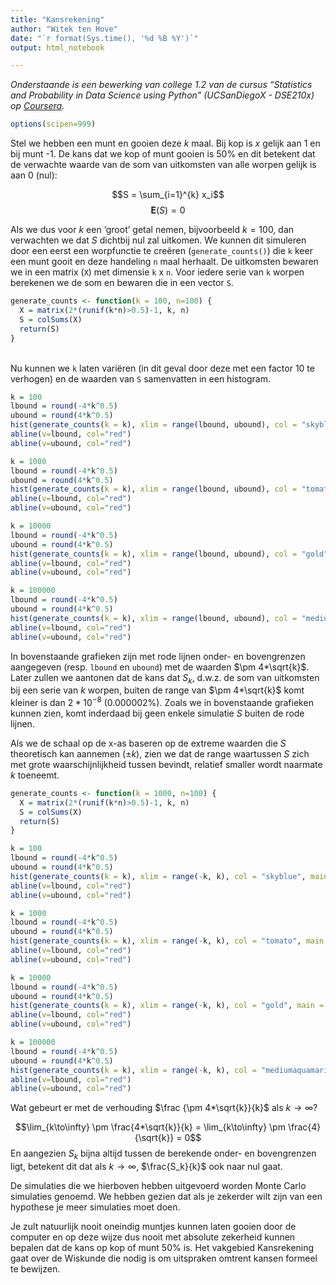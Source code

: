 ```yaml
---
title: "Kansrekening"
author: "Witek ten Hove"
date: "`r format(Sys.time(), '%d %B %Y')`"
output: html_notebook

---
```


<em>Onderstaande is een bewerking van college 1.2 van de cursus "Statistics and Probability in Data Science using Python" (UCSanDiegoX -  DSE210x) op [Coursera](https://www.coursera.org/).</em>
```r
options(scipen=999)
```

Stel we hebben een munt en gooien deze $k$ maal. Bij kop is $x$ gelijk aan 1 en bij munt -1. De kans dat we kop of munt gooien is 50% en dit betekent dat de verwachte waarde van de som van uitkomsten van alle worpen gelijk is aan 0 (nul):

$$S = \sum_{i=1}^{k} x_i$$
$$\mathbf{E}(S) = 0$$

Als we dus voor $k$ een 'groot' getal nemen, bijvoorbeeld $k = 100$, dan verwachten we dat $S$ dichtbij nul zal uitkomen. We kunnen dit simuleren door een eerst een worpfunctie te creëren (`generate_counts()`) die `k` keer een munt gooit en deze handeling `n` maal herhaalt. De uitkomsten bewaren we in een matrix (`X`) met dimensie `k` x `n`. Voor iedere serie van `k` worpen berekenen we de som en bewaren die in een vector `S`.

```r
generate_counts <- function(k = 100, n=100) {
  X = matrix(2*(runif(k*n)>0.5)-1, k, n)
  S = colSums(X)
  return(S)
}
```

<br>
Nu kunnen we `k` laten variëren (in dit geval door deze met een factor 10 te verhogen) en de waarden van `S` samenvatten in een histogram.

```r
k = 100
lbound = round(-4*k^0.5)
ubound = round(4*k^0.5)
hist(generate_counts(k = k), xlim = range(lbound, ubound), col = "skyblue", main = paste("Histogram of k = " , k, " flips, boundaries = ", ubound))
abline(v=lbound, col="red")
abline(v=ubound, col="red")

k = 1000
lbound = round(-4*k^0.5)
ubound = round(4*k^0.5)
hist(generate_counts(k = k), xlim = range(lbound, ubound), col = "tomato", main = paste("Histogram of k = " , k, " flips, boundaries = ", ubound))
abline(v=lbound, col="red")
abline(v=ubound, col="red")

k = 10000
lbound = round(-4*k^0.5)
ubound = round(4*k^0.5)
hist(generate_counts(k = k), xlim = range(lbound, ubound), col = "gold", main = paste("Histogram of k = " , k, " flips, boundaries = ", ubound))
abline(v=lbound, col="red")
abline(v=ubound, col="red")

k = 100000
lbound = round(-4*k^0.5)
ubound = round(4*k^0.5)
hist(generate_counts(k = k), xlim = range(lbound, ubound), col = "mediumaquamarine", main = paste("Histogram of k = " , k, " flips, boundaries = ", ubound))
abline(v=lbound, col="red")
abline(v=ubound, col="red")
```

In bovenstaande grafieken zijn met rode lijnen onder- en bovengrenzen aangegeven (resp. `lbound` en `ubound`) met de waarden $\pm 4*\sqrt{k}$. Later zullen we aantonen dat de kans dat $S_k$, d.w.z. de som van uitkomsten bij een serie van $k$ worpen, buiten de range van $\pm 4*\sqrt{k}$ komt kleiner is dan $2*10^{-8}$ (0.000002%). Zoals we in bovenstaande grafieken kunnen zien, komt inderdaad bij geen enkele simulatie $S$ buiten de rode lijnen.

Als we de schaal op de x-as baseren op de extreme waarden die $S$ theoretisch kan aannemen ($\pm k$), zien we dat de range waartussen $S$ zich met grote waarschijnlijkheid tussen bevindt, relatief smaller wordt naarmate $k$ toeneemt.

```r
generate_counts <- function(k = 1000, n=100) {
  X = matrix(2*(runif(k*n)>0.5)-1, k, n)
  S = colSums(X)
  return(S)
}

k = 100
lbound = round(-4*k^0.5)
ubound = round(4*k^0.5)
hist(generate_counts(k = k), xlim = range(-k, k), col = "skyblue", main = paste("Histogram of k = " , k, " flips, boundaries = ", ubound))
abline(v=lbound, col="red")
abline(v=ubound, col="red")

k = 1000
lbound = round(-4*k^0.5)
ubound = round(4*k^0.5)
hist(generate_counts(k = k), xlim = range(-k, k), col = "tomato", main = paste("Histogram of k = " , k, " flips, boundaries = ", ubound))
abline(v=lbound, col="red")
abline(v=ubound, col="red")

k = 10000
lbound = round(-4*k^0.5)
ubound = round(4*k^0.5)
hist(generate_counts(k = k), xlim = range(-k, k), col = "gold", main = paste("Histogram of k = " , k, " flips, boundaries = ", ubound))
abline(v=lbound, col="red")
abline(v=ubound, col="red")

k = 100000
lbound = round(-4*k^0.5)
ubound = round(4*k^0.5)
hist(generate_counts(k = k), xlim = range(-k, k), col = "mediumaquamarine", main = paste("Histogram of k = " , k, " flips, boundaries = ", ubound))
abline(v=lbound, col="red")
abline(v=ubound, col="red")
```

Wat gebeurt er met de verhouding $\frac {\pm 4*\sqrt{k}}{k}$ als $k\to\infty$?

$$\lim_{k\to\infty} \pm \frac{4*\sqrt{k}}{k} = \lim_{k\to\infty} \pm \frac{4}{\sqrt{k}} = 0$$
En aangezien $S_k$ bijna altijd tussen de berekende onder- en bovengrenzen ligt, betekent dit dat als $k\to\infty$, $\frac{S_k}{k}$ ook naar nul gaat.

De simulaties die we hierboven hebben uitgevoerd worden Monte Carlo simulaties genoemd. We hebben gezien dat als je zekerder wilt zijn van een hypothese je meer simulaties moet doen.

Je zult natuurlijk nooit oneindig muntjes kunnen laten gooien door de computer en op deze wijze dus nooit met absolute zekerheid kunnen bepalen dat de kans op kop of munt 50% is. Het vakgebied Kansrekening gaat over de Wiskunde die nodig is om uitspraken omtrent kansen formeel te bewijzen.